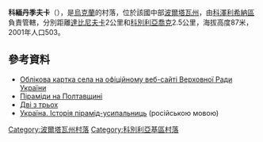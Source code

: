 {{coord|49|3|53|N|33|51|48|E|scale:100000_region:UA|display=title}}

'''科緬丹季夫卡'''（{{lang-uk|Комендантівка}}），是[[烏克蘭|烏克蘭]]的村落，位於該國中部[[波爾塔瓦州|波爾塔瓦州]]，由[[科澤利希納區|科澤利希納區]]負責管轄，分別距離[[達比尼夫卡|達比尼夫卡]]2公里和[[科別利亞喬克|科別利亞喬克]]2.5公里，海拔高度87米，2001年人口503。

==參考資料==
* [http://gska2.rada.gov.ua/pls/z7502/A005?rdat1=17.10.2005&rf7571=25377 Облікова картка села на офіційному веб-сайті Верховної Ради України]{{dead link|date=2018年4月 |bot=InternetArchiveBot |fix-attempted=yes }}
* [https://web.archive.org/web/20070927045029/http://www.sunray.com.ua/articles/mode/1/id/15 Піраміди на Полтавщині]
* [https://web.archive.org/web/20070927084406/http://www.mns.gov.ua/showarticle.php?doc=pressa%2Fvisnyk%2F2006%2F04%2F22.ua&p=1 Дві з трьох]
* [https://web.archive.org/web/20070929104100/http://www.ivushka.webservis.ru/Vid_Piramid/Piramida2.htm Україна. Історія пірамід-усипальниць] (російською мовою)

{{DEFAULTSORT:Комендантівка}}
[[Category:波爾塔瓦州村落|Category:波爾塔瓦州村落]]
[[Category:科別利亞基區村落|Category:科別利亞基區村落]]


{{Poltava-geo-stub}}